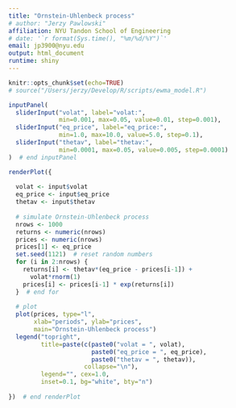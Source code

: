 ```yaml
---
title: "Ornstein-Uhlenbeck process"
# author: "Jerzy Pawlowski"
affiliation: NYU Tandon School of Engineering
# date: '`r format(Sys.time(), "%m/%d/%Y")`'
email: jp3900@nyu.edu
output: html_document
runtime: shiny
---
```


```r
knitr::opts_chunk$set(echo=TRUE)
# source("/Users/jerzy/Develop/R/scripts/ewma_model.R")
```

```r
inputPanel(
  sliderInput("volat", label="volat:",
              min=0.001, max=0.05, value=0.01, step=0.001),
  sliderInput("eq_price", label="eq_price:",
              min=1.0, max=10.0, value=5.0, step=0.1),
  sliderInput("thetav", label="thetav:",
              min=0.0001, max=0.05, value=0.005, step=0.0001)
)  # end inputPanel

renderPlot({
  
  volat <- input$volat
  eq_price <- input$eq_price
  thetav <- input$thetav
  
  # simulate Ornstein-Uhlenbeck process
  nrows <- 1000
  returns <- numeric(nrows)
  prices <- numeric(nrows)
  prices[1] <- eq_price
  set.seed(1121)  # reset random numbers
  for (i in 2:nrows) {
    returns[i] <- thetav*(eq_price - prices[i-1]) + 
      volat*rnorm(1)
    prices[i] <- prices[i-1] * exp(returns[i])
  }  # end for
  
  # plot
  plot(prices, type="l", 
       xlab="periods", ylab="prices", 
       main="Ornstein-Uhlenbeck process")
  legend("topright", 
         title=paste(c(paste0("volat = ", volat), 
                       paste0("eq_price = ", eq_price),
                       paste0("thetav = ", thetav)),
                     collapse="\n"),
         legend="", cex=1.0, 
         inset=0.1, bg="white", bty="n")
  
})  # end renderPlot
```
